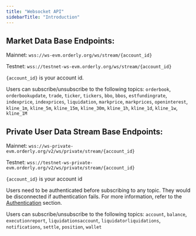 ```yaml
---
title: "Websocket API"
sidebarTitle: "Introduction"
---
```


## Market Data Base Endpoints:

Mainnet: `wss://ws-evm.orderly.org/ws/stream/{account_id}`

Testnet: `wss://testnet-ws-evm.orderly.org/ws/stream/{account_id}`

`{account_id}` is your account id.

Users can subscribe/unsubscribe to the following topics: `orderbook`, `orderbookupdate`, `trade`, `ticker`, `tickers`, `bbo`, `bbos`, `estfundingrate`, `indexprice`, `indexprices`, `liquidation`, `markprice`, `markprices`, `openinterest`, `kline_1m`, `kline_5m`, `kline_15m`, `kline_30m`, `kline_1h`, `kline_1d`, `kline_1w`, `kline_1M`

## Private User Data Stream Base Endpoints:

Mainnet: `wss://ws-private-evm.orderly.org/v2/ws/private/stream/{account_id}`

Testnet: `wss://testnet-ws-private-evm.orderly.org/v2/ws/private/stream/{account_id}`

`{account_id}` is your account id

Users need to be authenticated before subscribing to any topic. They would be disconnected if authentication fails. For more information, refer to the [Authentication](/build-on-evm/evm-api/websocket-api/authentication) section.

Users can subscribe/unsubscribe to the following topics: `account`, `balance`, `executionreport`, `liquidationsaccount`, `liquidatorliquidations`, `notifications`, `settle`, `position`, `wallet`
